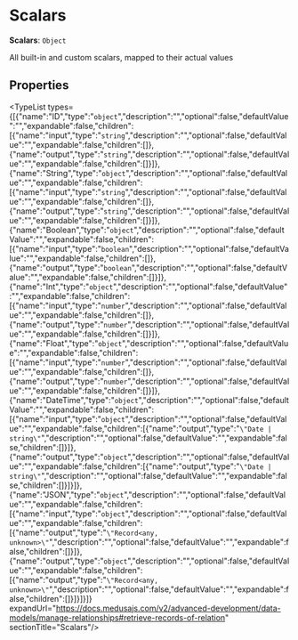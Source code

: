 
# Scalars

 **Scalars**: `Object`

All built-in and custom scalars, mapped to their actual values

## Properties

<TypeList types={[{"name":"ID","type":"`object`","description":"","optional":false,"defaultValue":"","expandable":false,"children":[{"name":"input","type":"`string`","description":"","optional":false,"defaultValue":"","expandable":false,"children":[]},{"name":"output","type":"`string`","description":"","optional":false,"defaultValue":"","expandable":false,"children":[]}]},{"name":"String","type":"`object`","description":"","optional":false,"defaultValue":"","expandable":false,"children":[{"name":"input","type":"`string`","description":"","optional":false,"defaultValue":"","expandable":false,"children":[]},{"name":"output","type":"`string`","description":"","optional":false,"defaultValue":"","expandable":false,"children":[]}]},{"name":"Boolean","type":"`object`","description":"","optional":false,"defaultValue":"","expandable":false,"children":[{"name":"input","type":"`boolean`","description":"","optional":false,"defaultValue":"","expandable":false,"children":[]},{"name":"output","type":"`boolean`","description":"","optional":false,"defaultValue":"","expandable":false,"children":[]}]},{"name":"Int","type":"`object`","description":"","optional":false,"defaultValue":"","expandable":false,"children":[{"name":"input","type":"`number`","description":"","optional":false,"defaultValue":"","expandable":false,"children":[]},{"name":"output","type":"`number`","description":"","optional":false,"defaultValue":"","expandable":false,"children":[]}]},{"name":"Float","type":"`object`","description":"","optional":false,"defaultValue":"","expandable":false,"children":[{"name":"input","type":"`number`","description":"","optional":false,"defaultValue":"","expandable":false,"children":[]},{"name":"output","type":"`number`","description":"","optional":false,"defaultValue":"","expandable":false,"children":[]}]},{"name":"DateTime","type":"`object`","description":"","optional":false,"defaultValue":"","expandable":false,"children":[{"name":"input","type":"`object`","description":"","optional":false,"defaultValue":"","expandable":false,"children":[{"name":"output","type":"`\"Date | string\"`","description":"","optional":false,"defaultValue":"","expandable":false,"children":[]}]},{"name":"output","type":"`object`","description":"","optional":false,"defaultValue":"","expandable":false,"children":[{"name":"output","type":"`\"Date | string\"`","description":"","optional":false,"defaultValue":"","expandable":false,"children":[]}]}]},{"name":"JSON","type":"`object`","description":"","optional":false,"defaultValue":"","expandable":false,"children":[{"name":"input","type":"`object`","description":"","optional":false,"defaultValue":"","expandable":false,"children":[{"name":"output","type":"`\"Record<any, unknown>\"`","description":"","optional":false,"defaultValue":"","expandable":false,"children":[]}]},{"name":"output","type":"`object`","description":"","optional":false,"defaultValue":"","expandable":false,"children":[{"name":"output","type":"`\"Record<any, unknown>\"`","description":"","optional":false,"defaultValue":"","expandable":false,"children":[]}]}]}]} expandUrl="https://docs.medusajs.com/v2/advanced-development/data-models/manage-relationships#retrieve-records-of-relation" sectionTitle="Scalars"/>
